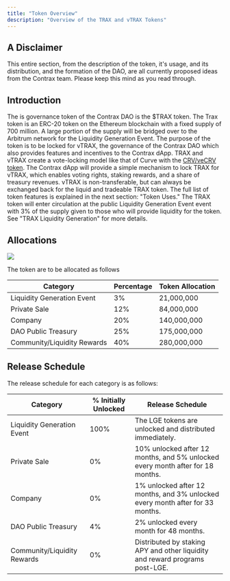 ```yaml
---
title: "Token Overview"
description: "Overview of the TRAX and vTRAX Tokens"
---
```


## A Disclaimer

This entire section, from the description of the token, it's usage, and its distribution, and the formation of the DAO, are all currently proposed ideas from the Contrax team. Please keep this mind as you read through.

## Introduction

The is governance token of the Contrax DAO is the $TRAX token. The Trax token is an ERC-20 token on the Ethereum blockchain with a fixed supply of 700 million. A large portion of the supply will be bridged over to the Arbitrum network for the Liquidity Generation Event. The purpose of the token is to be locked for vTRAX, the governance of the Contrax DAO which also provides features and incentives to the Contrax dApp. TRAX and vTRAX create a vote-locking model like that of Curve with the [CRV/veCRV token](https://resources.curve.fi/base-features/understanding-crv). The Contrax dApp will provide a simple mechanism to lock TRAX for vTRAX, which enables voting rights, staking rewards, and a share of treasury revenues. vTRAX is non-transferable, but can always be exchanged back for the liquid and tradeable TRAX token. The full list of token features is explained in the next section: "Token Uses." The TRAX token will enter circulation at the public Liquidity Generation Event event with 3% of the supply given to those who will provide liquidity for the token. See "TRAX Liquidity Generation" for more details.

## Allocations

![](/images/trax-token/graph.png)

The token are to be allocated as follows

| **Category**                | **Percentage** | **Token Allocation** |
| --------------------------- | -------------- | -------------------- |
| Liquidity Generation Event  | 3%             | 21,000,000           |
| Private Sale                | 12%            | 84,000,000           |
| Company                     | 20%            | 140,000,000          |
| DAO Public Treasury         | 25%            | 175,000,000          |
| Community/Liquidity Rewards | 40%            | 280,000,000          |

## Release Schedule

The release schedule for each category is as follows:

| **Category**                | **% Initially Unlocked** | **Release Schedule**                                                           |
| --------------------------- | ------------------------ | ------------------------------------------------------------------------------ |
| Liquidity Generation Event  | 100%                     | The LGE tokens are unlocked and distributed immediately.                       |
| Private Sale                | 0%                       | 10% unlocked after 12 months, and 5% unlocked every month after for 18 months. |
| Company                     | 0%                       | 1% unlocked after 12 months, and 3% unlocked every month after for 33 months.  |
| DAO Public Treasury         | 4%                       | 2% unlocked every month for 48 months.                                         |
| Community/Liquidity Rewards | 0%                       | Distributed by staking APY and other liquidity and reward programs post-LGE.   |
